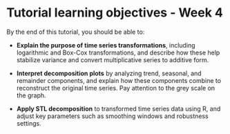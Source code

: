 # Tutorial learning objectives - Week 4

By the end of this tutorial, you should be able to:

-   **Explain the purpose of time series transformations**, including logarithmic and Box-Cox transformations, and describe how these help stabilize variance and convert multiplicative series to additive form.

-   **Interpret decomposition plots** by analyzing trend, seasonal, and remainder components, and explain how these components combine to reconstruct the original time series. Pay attention to the grey scale on the graph.

-   **Apply STL decomposition** to transformed time series data using R, and adjust key parameters such as smoothing windows and robustness settings.
